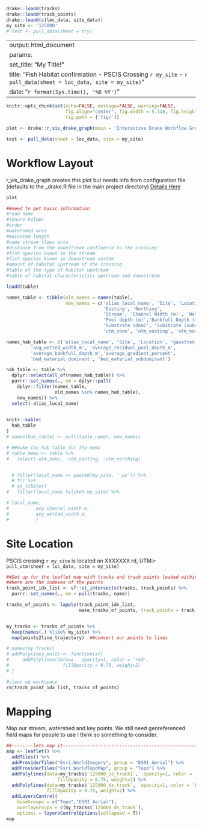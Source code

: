 
```r
drake::loadd(tracks)
drake::loadd(track_points)
drake::loadd(c(loc_data, site_data))
my_site <- '125000'
# test <- pull_data(sheet = try)

```


---
output: html_document
params:
  set_title: "My Title!"
title: "Fish Habitat confirmation - PSCIS Crossing `r my_site` - `r pull_data(sheet = loc_data, site = my_site)`"
date: "`r format(Sys.time(), '%B %Y')`"
---


```r
knitr::opts_chunk$set(echo=FALSE, message=FALSE, warning=FALSE, 
                      fig.align="center", fig.width = 5.118, fig.height = 3.409,
                      fig.path = ('fig/'))
```


```r

plot <- drake::r_vis_drake_graph(main = 'Interactive Drake Workflow Graph Showing Project Structure and Dependencies')
```


```r
test <- pull_data(sheet = loc_data, site = my_site)

```


# Workflow Layout

r_vis_drake_graph creates this plot but needs info from configuration file (defaults to the _drake.R file in the main project directory) [Details Here](https://books.ropensci.org/drake/projects.html#safer-interactivity)
```r
plot
```

```r
##need to get basic information
#road name
#tenure holder
#order
#watershed area
#mainstem length
#name stream flows into
#distance from the downstream confluence to the crossing
#fish species known in the stream
#fish species known in downstream system
#amount of habitat upstream of the crossing
#table of the type of habitat upstream
#table of habitat characteristics upstream and downstream

```


```r
loadd(table)

names_table <- tibble(old_names = names(table),
                      new_names = c('alias_local_name', 'Site', 'Location', 'Zone (UTM)',
                                    'Easting', 'Northing',
                                    'Stream', 'Channel Width (m)', 'Wetted Width (m)',
                                    'Pool depth (m)','Bankfull Depth (m)', 'Gradient (%)',
                                    'Substrate (dom)', 'Substrate (subdom)', 'Feature',
                                    'utm_zone', 'utm_easting', 'utm_northing'))

names_hab_table <- c('alias_local_name', 'Site', 'Location', 'gazetted_names','avg_channel_width_m',
         'avg_wetted_width_m', 'average_residual_pool_depth_m',
         'average_bankfull_depth_m','average_gradient_percent',
         'bed_material_dominant', 'bed_material_subdominant')

hab_table <- table %>%
  dplyr::select(all_of(names_hab_table)) %>%
  purrr::set_names(., nm = dplyr::pull(
    dplyr::filter(names_table, 
                  old_names %in% names_hab_table), 
    new_names)) %>% 
  select(-alias_local_name)
  

knitr::kable(
  hab_table
)
# names(hab_table) <- pull(table_names, new_names)  

# ##make the hab table for the memo
# table_memo <- table %>% 
#   select(-utm_zone, -utm_easting, -utm_northing)


  # filter(local_name == paste0(my_site, '_us')) %>% 
  # t() %>% 
  # as_tibble()
#   filter(local_name %ilike% my_site) %>% 

# local_name, 
#          avg_channel_width_m, 
#          avg_wetted_width_m,
#          )


```

# Site Location
PSCIS crossing `r my_site` is located on XXXXXXX rd, UTM:`r pull_utm(sheet = loc_data, site = my_site)`

```r

##Set up for the leaflet map with tracks and track points loaded within the same chunk.  All the packages, functions and plan for data targets is detailed in our .R/ folder.
##here are the indexes of the points
track_point_idx_list <- sf::st_intersects(tracks, track_points) %>% 
  purrr::set_names(., nm = pull(tracks, name))

tracks_of_points <- lapply(track_point_idx_list, 
                           make_tracks_of_points, track_points = track_points)


my_tracks <- tracks_of_points %>% 
  keep(names(.) %like% my_site) %>% 
  map(points2line_trajectory)  ##convert our points to lines

# names(my_tracks)
# addPolylines_multi <- function(x){
#     addPolylines(data=x,  opacity=1, color = 'red',
#                    fillOpacity = 0.75, weight=2)
# }

#clean up workspace
rm(track_point_idx_list, tracks_of_points)
```

# Mapping
Map our stream, watershed and key points.  We still need georeferenced field maps for people to use I think so something to consider.

```r
##--------lets map it-----------------------------------------------------------------------
map <- leaflet() %>%
  addTiles() %>%
  addProviderTiles("Esri.WorldImagery", group = "ESRI Aerial") %>% 
  addProviderTiles("Esri.WorldTopoMap", group = "Topo") %>%
  addPolylines(data=my_tracks$`125000_us_track1`,  opacity=1, color = 'red',
                   fillOpacity = 0.75, weight=2) %>%
  addPolylines(data=my_tracks$`125000_ds_track`,  opacity=1, color = 'blue',
               fillOpacity = 0.75, weight=2) %>%
  addLayersControl(
    baseGroups = c("Topo","ESRI Aerial"),
    overlayGroups = c(my_tracks$`125000_ds_track`),
    options = layersControlOptions(collapsed = T))
map
```



